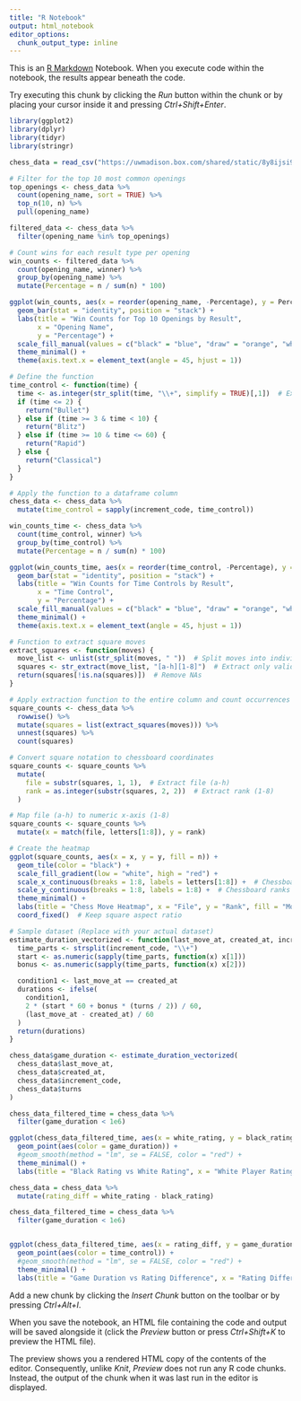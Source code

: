 ---
title: "R Notebook"
output: html_notebook
editor_options: 
  chunk_output_type: inline
---

This is an [R Markdown](http://rmarkdown.rstudio.com) Notebook. When you execute code within the notebook, the results appear beneath the code. 

Try executing this chunk by clicking the *Run* button within the chunk or by placing your cursor inside it and pressing *Ctrl+Shift+Enter*. 

```{r}
library(ggplot2)
library(dplyr)
library(tidyr)
library(stringr)

chess_data = read_csv("https://uwmadison.box.com/shared/static/8y8ijsi92qugjmjyv1qxiqt2pnmp3h8i.csv")
```

```{r}

# Filter for the top 10 most common openings
top_openings <- chess_data %>%
  count(opening_name, sort = TRUE) %>%
  top_n(10, n) %>%
  pull(opening_name)

filtered_data <- chess_data %>%
  filter(opening_name %in% top_openings) 

# Count wins for each result type per opening
win_counts <- filtered_data %>%
  count(opening_name, winner) %>%
  group_by(opening_name) %>%
  mutate(Percentage = n / sum(n) * 100)

```


```{r}
ggplot(win_counts, aes(x = reorder(opening_name, -Percentage), y = Percentage, fill = winner)) +
  geom_bar(stat = "identity", position = "stack") +
  labs(title = "Win Counts for Top 10 Openings by Result",
       x = "Opening Name",
       y = "Percentage") +
  scale_fill_manual(values = c("black" = "blue", "draw" = "orange", "white" = "green")) +
  theme_minimal() +
  theme(axis.text.x = element_text(angle = 45, hjust = 1))

```

```{r}
# Define the function
time_control <- function(time) {
  time <- as.integer(str_split(time, "\\+", simplify = TRUE)[,1])  # Extract the first part before "+"
  if (time <= 2) {
    return("Bullet")
  } else if (time >= 3 & time < 10) {
    return("Blitz")
  } else if (time >= 10 & time <= 60) {
    return("Rapid")
  } else {
    return("Classical")
  }
}

# Apply the function to a dataframe column
chess_data <- chess_data %>%
  mutate(time_control = sapply(increment_code, time_control))

```

```{r}
win_counts_time <- chess_data %>%
  count(time_control, winner) %>%
  group_by(time_control) %>%
  mutate(Percentage = n / sum(n) * 100)

ggplot(win_counts_time, aes(x = reorder(time_control, -Percentage), y = Percentage, fill = winner)) +
  geom_bar(stat = "identity", position = "stack") +
  labs(title = "Win Counts for Time Controls by Result",
       x = "Time Control",
       y = "Percentage") +
  scale_fill_manual(values = c("black" = "blue", "draw" = "orange", "white" = "green")) +
  theme_minimal() +
  theme(axis.text.x = element_text(angle = 45, hjust = 1))
```


```{r}

# Function to extract square moves
extract_squares <- function(moves) {
  move_list <- unlist(str_split(moves, " "))  # Split moves into individual elements
  squares <- str_extract(move_list, "[a-h][1-8]")  # Extract only valid chessboard squares
  return(squares[!is.na(squares)])  # Remove NAs
}

# Apply extraction function to the entire column and count occurrences
square_counts <- chess_data %>%
  rowwise() %>%
  mutate(squares = list(extract_squares(moves))) %>%
  unnest(squares) %>%
  count(squares)

# Convert square notation to chessboard coordinates
square_counts <- square_counts %>%
  mutate(
    file = substr(squares, 1, 1),  # Extract file (a-h)
    rank = as.integer(substr(squares, 2, 2))  # Extract rank (1-8)
  )

# Map file (a-h) to numeric x-axis (1-8)
square_counts <- square_counts %>%
  mutate(x = match(file, letters[1:8]), y = rank)

# Create the heatmap
ggplot(square_counts, aes(x = x, y = y, fill = n)) +
  geom_tile(color = "black") +
  scale_fill_gradient(low = "white", high = "red") +
  scale_x_continuous(breaks = 1:8, labels = letters[1:8]) +  # Chessboard files (a-h)
  scale_y_continuous(breaks = 1:8, labels = 1:8) +  # Chessboard ranks (1-8)
  theme_minimal() +
  labs(title = "Chess Move Heatmap", x = "File", y = "Rank", fill = "Move Frequency") +
  coord_fixed()  # Keep square aspect ratio

```


```{r}

# Sample dataset (Replace with your actual dataset)
estimate_duration_vectorized <- function(last_move_at, created_at, increment_code, turns) {
  time_parts <- strsplit(increment_code, "\\+")
  start <- as.numeric(sapply(time_parts, function(x) x[1]))
  bonus <- as.numeric(sapply(time_parts, function(x) x[2]))

  condition1 <- last_move_at == created_at
  durations <- ifelse(
    condition1, 
    2 * (start * 60 + bonus * (turns / 2)) / 60, 
    (last_move_at - created_at) / 60
  )
  return(durations)
}

chess_data$game_duration <- estimate_duration_vectorized(
  chess_data$last_move_at, 
  chess_data$created_at, 
  chess_data$increment_code, 
  chess_data$turns
)

chess_data_filtered_time = chess_data %>% 
  filter(game_duration < 1e6)

ggplot(chess_data_filtered_time, aes(x = white_rating, y = black_rating)) +
  geom_point(aes(color = game_duration)) +
  #geom_smooth(method = "lm", se = FALSE, color = "red") +
  theme_minimal() +
  labs(title = "Black Rating vs White Rating", x = "White Player Rating", y = "Black Rating")


```

```{r}
chess_data = chess_data %>% 
  mutate(rating_diff = white_rating - black_rating)

chess_data_filtered_time = chess_data %>% 
  filter(game_duration < 1e6)


ggplot(chess_data_filtered_time, aes(x = rating_diff, y = game_duration)) +
  geom_point(aes(color = time_control)) +
  #geom_smooth(method = "lm", se = FALSE, color = "red") +
  theme_minimal() +
  labs(title = "Game Duration vs Rating Difference", x = "Rating Difference", y = "Game Duration")
```


Add a new chunk by clicking the *Insert Chunk* button on the toolbar or by pressing *Ctrl+Alt+I*.

When you save the notebook, an HTML file containing the code and output will be saved alongside it (click the *Preview* button or press *Ctrl+Shift+K* to preview the HTML file).

The preview shows you a rendered HTML copy of the contents of the editor. Consequently, unlike *Knit*, *Preview* does not run any R code chunks. Instead, the output of the chunk when it was last run in the editor is displayed.
